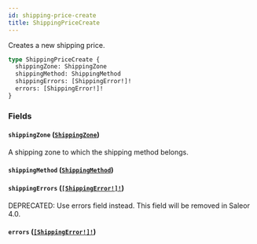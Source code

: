 ```yaml
---
id: shipping-price-create
title: ShippingPriceCreate
---
```


Creates a new shipping price.

```graphql
type ShippingPriceCreate {
  shippingZone: ShippingZone
  shippingMethod: ShippingMethod
  shippingErrors: [ShippingError!]!
  errors: [ShippingError!]!
}
```

### Fields

#### `shippingZone` ([`ShippingZone`](../../../developer/api-reference/objects/shipping-zone))

A shipping zone to which the shipping method belongs.

#### `shippingMethod` ([`ShippingMethod`](../../../developer/api-reference/objects/shipping-method))

#### `shippingErrors` ([`[ShippingError!]!`](../../../developer/api-reference/objects/shipping-error))

<span class="badge badge--warning">DEPRECATED: Use errors field instead. This field will be removed in Saleor 4.0.</span>

#### `errors` ([`[ShippingError!]!`](../../../developer/api-reference/objects/shipping-error))
